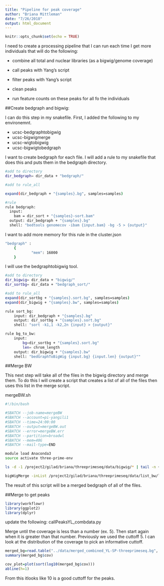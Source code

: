 ```yaml
---
title: "Pipeline for peak coverage"
author: "Briana Mittleman"
date: "7/26/2018"
output: html_document
---
```


```r
knitr::opts_chunk$set(echo = TRUE)
```

I need to create a processing pipeline that I can run each time I get more individuals that will do the following:  

* combine all total and nuclear libraries (as a bigwig/genome coverage)

* call peaks with Yang's script  

* filter peaks with Yang's script  

* clean peaks

* run feature counts on these peaks for all fo the individuals  



##Create bedgraph and bigwig:  

I can do this step in my snakefile. First, I added the following to my environemnt.  

* ucsc-bedgraphtobigwig  
* ucsc-bigwigmerge  
* ucsc-wigtobigwig  
* ucsc-bigwigtobedgraph  

I want to create bedgraph for each file. I will add a rule to my snakefile that does this and puts them in the bedgraph directory.  

```bash
#add to directory
dir_bedgraph= dir_data + "bedgraph/"

#add to rule_all  

expand(dir_bedgraph + "{samples}.bg", samples=samples)

#rule
rule bedgraph: 
  input:
    bam = dir_sort + "{samples}-sort.bam"
  output: dir_bedgraph + "{samples}.bg"
  shell: "bedtools genomecov -ibam {input.bam} -bg -5 > {output}"
```

I want to add more memory for this rule in the cluster.json  

```bash
"bedgraph" :
    {
            "mem": 16000
    }
```


I will use the bedgraphtobigwig tool.

```bash
#add to directory
dir_bigwig= dir_data + "bigwig/"
dir_sortbg= dir_data + "bedgraph_sort/"

#add to rule_all  
expand(dir_sortbg + "{samples}.sort.bg", samples=samples)
expand(dir_bigwig + "{samples}.bw", samples=samples)

rule sort_bg:
    input: dir_bedgraph + "{samples}.bg"
    output: dir_sortbg + "{samples}.sort.bg"
    shell: "sort -k1,1 -k2,2n {input} > {output}"

rule bg_to_bw:
    input: 
        bg=dir_sortbg + "{samples}.sort.bg"
        len= chrom_length 
    output: dir_bigwig + "{samples}.bw"
    shell: "bedGraphToBigWig {input.bg} {input.len} {output}""
```

##Merge BW

This next step will take all of the files in the bigwig directory and merge them. To do this I will create a script that creates a list of all of the files then uses this list in the merge script.

mergeBW.sh  

```bash
#!/bin/bash

#SBATCH --job-name=mergeBW
#SBATCH --account=pi-yangili1
#SBATCH --time=24:00:00
#SBATCH --output=mergeBW.out
#SBATCH --error=mergeBW.err
#SBATCH --partition=broadwl
#SBATCH --mem=40G
#SBATCH --mail-type=END

module load Anaconda3
source activate three-prime-env

ls -d -1 /project2/gilad/briana/threeprimeseq/data/bigwig/* | tail -n +2 > /project2/gilad/briana/threeprimeseq/data/list_bw/list_of_bigwig.txt

bigWigMerge -inList /project2/gilad/briana/threeprimeseq/data/list_bw/list_of_bigwig.txt /project2/gilad/briana/threeprimeseq/data/mergedBW/merged_combined_YL-SP-threeprimeseq.bg

```

The result of this script will be a merged bedgraph of all of the files.  

##Merge to get peaks  
```r
library(workflowr)
library(ggplot2)
library(dplyr)
```

update the following: callPeaksYL_combdata.py

Merge until the coverage is less than a number (ex. 5). Then start again when it is greater than that number. Previously we used the cuttoff 5. I can look at the distribution of the coverage to pick an informative cuttoff.  

```r
merged_bg=read.table("../data/merged_combined_YL-SP-threeprimeseq.bg", col.names=c("chr", "start", "end", "cov"))
summary(merged_bg$cov)
```


```r
cov_plot=plot(sort(log10(merged_bg$cov)))
abline(h=1)
```


From this itlooks like 10 is a good cuttoff for the peaks.  
